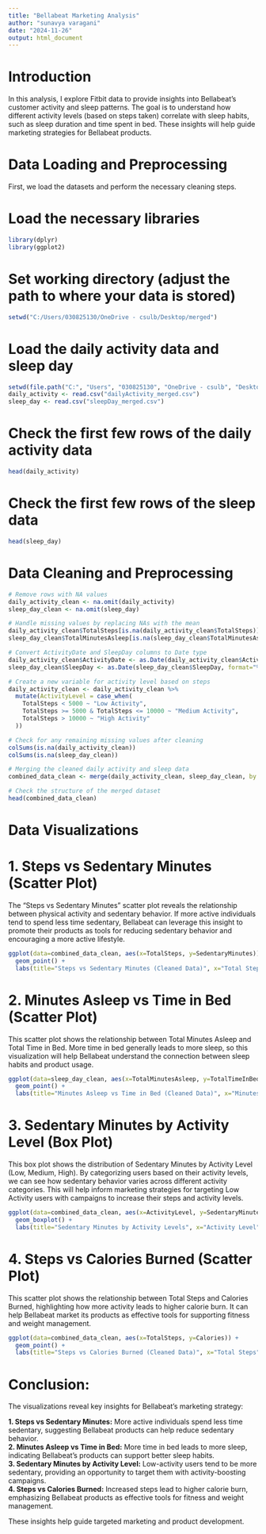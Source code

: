 ---
title: "Bellabeat Marketing Analysis"
author: "sunavya varagani"
date: "2024-11-26"
output: html_document
---

# Introduction

In this analysis, I explore Fitbit data to provide insights into Bellabeat's customer activity and sleep patterns. The goal is to understand how different activity levels (based on steps taken) correlate with sleep habits, such as sleep duration and time spent in bed. These insights will help guide marketing strategies for Bellabeat products.

# Data Loading and Preprocessing
First, we load the datasets and perform the necessary cleaning steps.

# Load the necessary libraries
```{r}
library(dplyr)
library(ggplot2)
```

# Set working directory (adjust the path to where your data is stored)
```{r}
setwd("C:/Users/030825130/OneDrive - csulb/Desktop/merged")
```

# Load the daily activity data and sleep day
```{r}
setwd(file.path("C:", "Users", "030825130", "OneDrive - csulb", "Desktop", "merged"))
daily_activity <- read.csv("dailyActivity_merged.csv")
sleep_day <- read.csv("sleepDay_merged.csv")
```

# Check the first few rows of the daily activity data
```{r}
head(daily_activity)
```

# Check the first few rows of the sleep data
```{r}
head(sleep_day)
```

# Data Cleaning and Preprocessing
```{r}
# Remove rows with NA values
daily_activity_clean <- na.omit(daily_activity)
sleep_day_clean <- na.omit(sleep_day)

# Handle missing values by replacing NAs with the mean 
daily_activity_clean$TotalSteps[is.na(daily_activity_clean$TotalSteps)] <- mean(daily_activity_clean$TotalSteps, na.rm = TRUE)
sleep_day_clean$TotalMinutesAsleep[is.na(sleep_day_clean$TotalMinutesAsleep)] <- mean(sleep_day_clean$TotalMinutesAsleep, na.rm = TRUE)

# Convert ActivityDate and SleepDay columns to Date type 
daily_activity_clean$ActivityDate <- as.Date(daily_activity_clean$ActivityDate, format="%m/%d/%Y")
sleep_day_clean$SleepDay <- as.Date(sleep_day_clean$SleepDay, format="%m/%d/%Y")

# Create a new variable for activity level based on steps 
daily_activity_clean <- daily_activity_clean %>%
  mutate(ActivityLevel = case_when(
    TotalSteps < 5000 ~ "Low Activity",
    TotalSteps >= 5000 & TotalSteps <= 10000 ~ "Medium Activity",
    TotalSteps > 10000 ~ "High Activity"
  ))

# Check for any remaining missing values after cleaning 
colSums(is.na(daily_activity_clean))
colSums(is.na(sleep_day_clean))

# Merging the cleaned daily activity and sleep data
combined_data_clean <- merge(daily_activity_clean, sleep_day_clean, by = "Id")

# Check the structure of the merged dataset
head(combined_data_clean)
```

# Data Visualizations
# 1. Steps vs Sedentary Minutes (Scatter Plot)
The "Steps vs Sedentary Minutes" scatter plot reveals the relationship between physical activity and sedentary behavior. If more active individuals tend to spend less time sedentary, Bellabeat can leverage this insight to promote their products as tools for reducing sedentary behavior and encouraging a more active lifestyle.
```{r}
ggplot(data=combined_data_clean, aes(x=TotalSteps, y=SedentaryMinutes)) + 
  geom_point() + 
  labs(title="Steps vs Sedentary Minutes (Cleaned Data)", x="Total Steps", y="Sedentary Minutes")
```

# 2. Minutes Asleep vs Time in Bed (Scatter Plot)
This scatter plot shows the relationship between Total Minutes Asleep and Total Time in Bed. More time in bed generally leads to more sleep, so this visualization will help Bellabeat understand the connection between sleep habits and product usage.
```{r}
ggplot(data=sleep_day_clean, aes(x=TotalMinutesAsleep, y=TotalTimeInBed)) + 
  geom_point() + 
  labs(title="Minutes Asleep vs Time in Bed (Cleaned Data)", x="Minutes Asleep", y="Time in Bed")

```

# 3. Sedentary Minutes by Activity Level (Box Plot)
This box plot shows the distribution of Sedentary Minutes by Activity Level (Low, Medium, High). By categorizing users based on their activity levels, we can see how sedentary behavior varies across different activity categories. This will help inform marketing strategies for targeting Low Activity users with campaigns to increase their steps and activity levels.
```{r}
ggplot(data=combined_data_clean, aes(x=ActivityLevel, y=SedentaryMinutes, fill=ActivityLevel)) + 
  geom_boxplot() + 
  labs(title="Sedentary Minutes by Activity Levels", x="Activity Level", y="Sedentary Minutes")
```

# 4. Steps vs Calories Burned (Scatter Plot)
This scatter plot shows the relationship between Total Steps and Calories Burned, highlighting how more activity leads to higher calorie burn. It can help Bellabeat market its products as effective tools for supporting fitness and weight management.
```{r}
ggplot(data=combined_data_clean, aes(x=TotalSteps, y=Calories)) + 
  geom_point() + 
  labs(title="Steps vs Calories Burned (Cleaned Data)", x="Total Steps", y="Calories Burned")
```

# Conclusion:
The visualizations reveal key insights for Bellabeat’s marketing strategy:

__1. Steps vs Sedentary Minutes:__ More active individuals spend less time sedentary, suggesting Bellabeat products can help reduce sedentary behavior.<br>
__2. Minutes Asleep vs Time in Bed:__ More time in bed leads to more sleep, indicating Bellabeat’s products can support better sleep habits.<br>
__3. Sedentary Minutes by Activity Level:__ Low-activity users tend to be more sedentary, providing an opportunity to target them with activity-boosting campaigns.<br>
__4. Steps vs Calories Burned:__ Increased steps lead to higher calorie burn, emphasizing Bellabeat products as effective tools for fitness and weight management.<br>

These insights help guide targeted marketing and product development.
